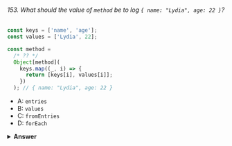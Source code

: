###### 153. What should the value of `method` be to log `{ name: "Lydia", age: 22 }`?

```javascript
const keys = ['name', 'age'];
const values = ['Lydia', 22];

const method =
  /* ?? */
  Object[method](
    keys.map((_, i) => {
      return [keys[i], values[i]];
    })
  ); // { name: "Lydia", age: 22 }
```

- A: `entries`
- B: `values`
- C: `fromEntries`
- D: `forEach`

<details>
<summary>
<b>Answer</b>
</summary>

#### Answer: C

The `fromEntries` method turns a 2d array into an object. The first element in each subarray will be the key, and the second element in each subarray will be the value. In this case, we’re mapping over the `keys` array, which returns an array which first element is the item on the key array on the current index, and the second element is the item of the values array on the current index.

This creates an array of subarrays containing the correct keys and values, which results in `{ name: "Lydia", age: 22 }`

</details>
